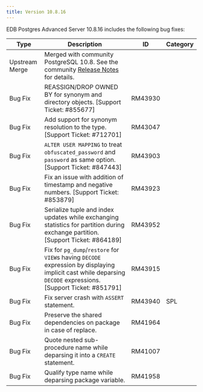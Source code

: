 ```yaml
---
title: Version 10.8.16
---
```


EDB Postgres Advanced Server 10.8.16 includes the following bug fixes:

| Type           | Description                                                                                                                                                                            | ID     | Category      | 
| -------------- | -------------------------------------------------------------------------------------------------------------------------------------------------------------------------------------- | ------ | ------------- |
| Upstream Merge | Merged with community PostgreSQL 10.8. See the community [Release Notes](https://www.postgresql.org/docs/10/release-10-8.html) for details.                                          |        |               |
| Bug&nbsp;Fix | REASSIGN/DROP OWNED BY for synonym and directory objects. [Support Ticket: #855677] | RM43930 |  |
| Bug Fix | Add support for synonym resolution to the type. [Support Ticket: #712701] | RM43047 |  |
| Bug Fix | `ALTER USER MAPPING` to treat `obfuscated_password` and `password` as same option. [Support Ticket: #847443] | RM43903 |  |
| Bug Fix | Fix an issue with addition of timestamp and negative numbers. [Support Ticket: #853879] | RM43923 |  |
| Bug Fix | Serialize tuple and index updates while exchanging statistics for partition during exchange partition. [Support Ticket: #864189] | RM43952 |  |
| Bug Fix | Fix for `pg_dump`/`restore` for `VIEW`s having `DECODE` expression by displaying implicit cast while deparsing `DECODE` expressions. [Support Ticket: #851791] | RM43915 |  |
| Bug Fix | Fix server crash with `ASSERT` statement. | RM43940 | SPL |
| Bug Fix | Preserve the shared dependencies on package in case of replace. | RM41964 |  |
| Bug Fix | Quote nested sub-procedure name while deparsing it into a `CREATE` statement. | RM41007 |  |
| Bug Fix | Qualify type name while deparsing package variable. | RM41958 |  |